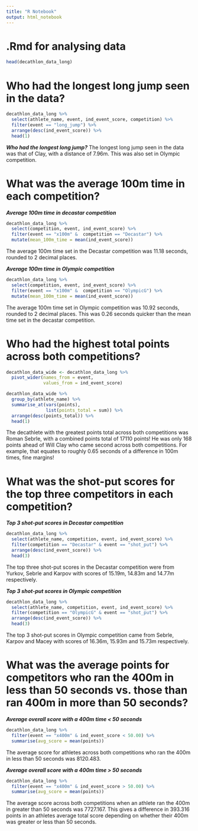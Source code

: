 ```yaml
---
title: "R Notebook"
output: html_notebook
---
```


# .Rmd for analysing data

```r
head(decathlon_data_long)
```

# Who had the longest long jump seen in the data?

```r

decathlon_data_long %>% 
  select(athlete_name, event, ind_event_score, competition) %>% 
  filter(event == "long_jump") %>% 
  arrange(desc(ind_event_score)) %>% 
  head(1)

```

___Who had the longest long jump?___
The longest long jump seen in the data was that of Clay, with a distance of 
7.96m. This was also set in Olympic competition.

# What was the average 100m time in each competition?

___Average 100m time in decastar competition___

```r

decathlon_data_long %>% 
  select(competition, event, ind_event_score) %>% 
  filter(event == "x100m" &  competition == "Decastar") %>% 
  mutate(mean_100m_time = mean(ind_event_score))

```

The average 100m time set in the Decastar competition was 11.18 seconds, rounded
to 2 decimal places.

___Average 100m time in Olympic competition___

```r
decathlon_data_long %>% 
  select(competition, event, ind_event_score) %>% 
  filter(event == "x100m" &  competition == "OlympicG") %>% 
  mutate(mean_100m_time = mean(ind_event_score))
```

The average 100m time set in Olympic competition was 10.92 seconds, rounded to
2 decimal places. This was 0.26 seconds quicker than the mean time set in the
decastar competition.

# Who had the highest total points across both competitions?

```r

decathlon_data_wide <- decathlon_data_long %>%
  pivot_wider(names_from = event, 
              values_from = ind_event_score)

decathlon_data_wide %>% 
  group_by(athlete_name) %>%                         
  summarise_at(vars(points),            
               list(points_total = sum)) %>% 
  arrange(desc(points_total)) %>% 
  head(1)

```

The decathlete with the greatest points total across both competitions was 
Roman Sebrle, with a combined points total of 17110 points! He was only 168
points ahead of Will Clay who came second across both competitions. For example,
that equates to roughly 0.65 seconds of a difference in 100m times, fine margins!

# What was the shot-put scores for the top three competitors in each competition?

___Top 3 shot-put scores in Decastar competition___

```r

decathlon_data_long %>% 
  select(athlete_name, competition, event, ind_event_score) %>% 
  filter(competition == "Decastar" & event == "shot_put") %>% 
  arrange(desc(ind_event_score)) %>% 
  head(3)

```

The top three shot-put scores in the Decastar competition were from Yurkov, 
Sebrle and Karpov with scores of 15.19m, 14.83m and 14.77m respectively.

___Top 3 shot-put scores in Olympic competition___

```r
decathlon_data_long %>% 
  select(athlete_name, competition, event, ind_event_score) %>% 
  filter(competition == "OlympicG" & event == "shot_put") %>% 
  arrange(desc(ind_event_score)) %>% 
  head(3)

```

The top 3 shot-put scores in Olympic competition came from Sebrle, Karpov and
Macey with scores of 16.36m, 15.93m and 15.73m respectively. 

# What was the average points for competitors who ran the 400m in less than 50 seconds vs. those than ran 400m in more than 50 seconds?

___Average overall score with a 400m time < 50 seconds___

```r

decathlon_data_long %>% 
  filter(event == "x400m" & ind_event_score < 50.00) %>% 
  summarise(avg_score = mean(points))
```

The average score for athletes across both competitions who ran the 400m in 
less than 50 seconds was 8120.483.

___Average overall score with a 400m time > 50 seconds___

```r
decathlon_data_long %>% 
  filter(event == "x400m" & ind_event_score > 50.00) %>% 
  summarise(avg_score = mean(points))
```

The average score across both competitions when an athlete ran the 400m in 
greater than 50 seconds was 7727.167. This gives a difference in 393.316 points
in an athletes average total score depending on whether their 400m was greater
or less than 50 seconds. 